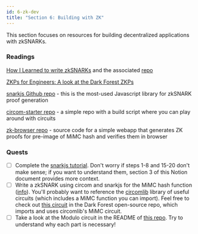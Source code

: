 ```yaml
---
id: 6-zk-dev
title: "Section 6: Building with ZK"
---
```



<Author name="gubsheep" url="https://twitter.com/gubsheep" />

This section focuses on resources for building decentralized applications with zkSNARKs.

### Readings

[How I Learned to write zkSNARKs](https://weijiek.medium.com/how-i-learned-zk-snarks-from-scratch-177a01c5514e) and the associated [repo](https://github.com/weijiekoh/zkmm)

[ZKPs for Engineers: A look at the Dark Forest ZKPs](https://blog.zkga.me/df-init-circuit)

[snarkjs Github repo](https://github.com/iden3/snarkjs) - this is the most-used Javascript library for zkSNARK proof generation

[circom-starter repo](https://github.com/briangu33/circom-starter) - a simple repo with a build script where you can play around with circuits

[zk-browser repo](https://github.com/nulven/zk-browser) - source code for a simple webapp that generates ZK proofs for pre-image of MiMC hash and verifies them in browser

### Quests

- [ ] Complete the [snarkjs tutorial](https://github.com/iden3/snarkjs). Don't worry if steps 1-8 and 15-20 don't make sense; if you want to understand them, section 3 of this Notion document provides more context.
- [ ] Write a zkSNARK using circom and snarkjs for the MiMC hash function ([info](https://byt3bit.github.io/primesym/mimc/)). You'll probably want to reference the [circomlib](https://github.com/iden3/circomlib/tree/master/src) library of useful circuits (which includes a MiMC function you can import). Feel free to check out [this circuit](https://github.com/darkforest-eth/darkforest-v0.3/blob/master/circuits/init/circuit.circom) in the Dark Forest open-source repo, which imports and uses circomlib's MiMC circuit.
- [ ] Take a look at the Modulo circuit in the README of [this repo](https://github.com/agajews/circom-dsl). Try to understand why each part is necessary!
